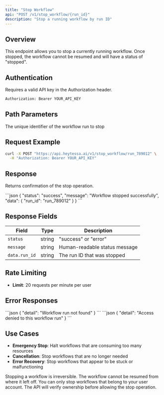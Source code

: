 ---
title: "Stop Workflow"
api: "POST /v1/stop_workflow/{run_id}"
description: "Stop a running workflow by run ID"
---

## Overview

This endpoint allows you to stop a currently running workflow. Once stopped, the workflow cannot be resumed and will have a status of "stopped".

## Authentication

Requires a valid API key in the Authorization header.

```bash
Authorization: Bearer YOUR_API_KEY
```

## Path Parameters

<ParamField path="run_id" type="string" required>
  The unique identifier of the workflow run to stop
</ParamField>

## Request Example

```bash
curl -X POST "https://api.heytessa.ai/v1/stop_workflow/run_789012" \
  -H "Authorization: Bearer YOUR_API_KEY"
```

## Response

Returns confirmation of the stop operation.

<ResponseExample>
```json
{
  "status": "success",
  "message": "Workflow stopped successfully",
  "data": {
    "run_id": "run_789012"
  }
}
```
</ResponseExample>

## Response Fields

| Field | Type | Description |
|-------|------|-------------|
| `status` | string | "success" or "error" |
| `message` | string | Human-readable status message |
| `data.run_id` | string | The run ID that was stopped |

## Rate Limiting

- **Limit**: 20 requests per minute per user

## Error Responses

<ResponseExample>
```json
{
  "detail": "Workflow run not found"
}
```
</ResponseExample>

<ResponseExample>
```json
{
  "detail": "Access denied to this workflow run"
}
```
</ResponseExample>

## Use Cases

- **Emergency Stop**: Halt workflows that are consuming too many resources
- **Cancellation**: Stop workflows that are no longer needed
- **Error Recovery**: Stop workflows that appear to be stuck or malfunctioning

<Warning>
  Stopping a workflow is irreversible. The workflow cannot be resumed from where it left off.
</Warning>

<Note>
  You can only stop workflows that belong to your user account. The API will verify ownership before allowing the stop operation.
</Note> 